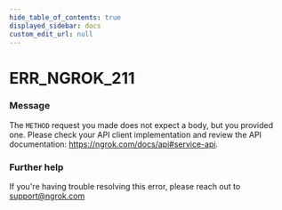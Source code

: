 ```yaml
---
hide_table_of_contents: true
displayed_sidebar: docs
custom_edit_url: null
---
```



# ERR_NGROK_211

### Message
The `METHOD` request you made does not expect a body, but you provided one. Please check your API client implementation and review the API documentation: https://ngrok.com/docs/api#service-api.

### Further help
If you're having trouble resolving this error, please reach out to [support@ngrok.com](mailto:support@ngrok.com?subject=Help%20with%20ERR_NGROK_211)


<ErrorDetails error='err_ngrok_211' />
